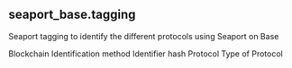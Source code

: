 ## seaport_base.tagging 
Seaport tagging to identify the different protocols using Seaport on Base 


<ParamField path="blockchain">
Blockchain
</ParamField>
<ParamField path="tagging_method">
Identification method
</ParamField>
<ParamField path="identifier">
Identifier hash
</ParamField>
<ParamField path="protocol">
Protocol
</ParamField>
<ParamField path="protocol_type">
Type of Protocol
</ParamField>
